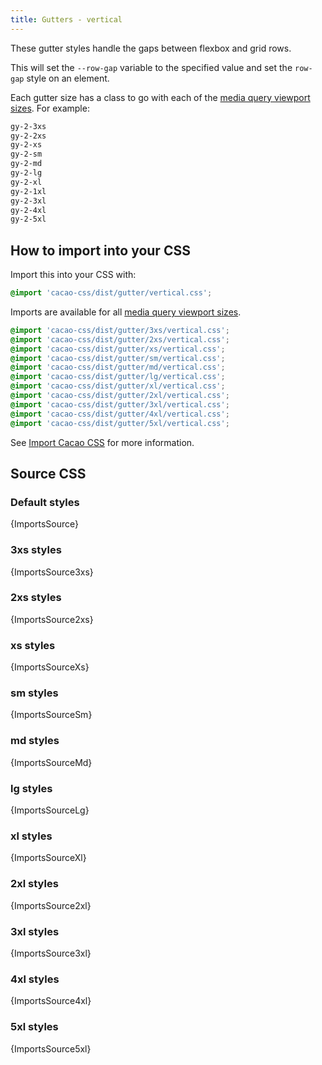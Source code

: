 ```yaml
---
title: Gutters - vertical
---
```


These gutter styles handle the gaps between flexbox and grid rows.

This will set the `--row-gap` variable to the specified value and set the `row-gap` style on an element.

Each gutter size has a class to go with each of the [media query viewport sizes](/styles/media#viewport-media-queries). For example:

```css
gy-2-3xs
gy-2-2xs
gy-2-xs
gy-2-sm
gy-2-md
gy-2-lg
gy-2-xl
gy-2-1xl
gy-2-3xl
gy-2-4xl
gy-2-5xl
```

## How to import into your CSS

Import this into your CSS with:

```css
@import 'cacao-css/dist/gutter/vertical.css';
```

Imports are available for all [media query viewport sizes](/styles/media#viewport-media-queries).

```css
@import 'cacao-css/dist/gutter/3xs/vertical.css';
@import 'cacao-css/dist/gutter/2xs/vertical.css';
@import 'cacao-css/dist/gutter/xs/vertical.css';
@import 'cacao-css/dist/gutter/sm/vertical.css';
@import 'cacao-css/dist/gutter/md/vertical.css';
@import 'cacao-css/dist/gutter/lg/vertical.css';
@import 'cacao-css/dist/gutter/xl/vertical.css';
@import 'cacao-css/dist/gutter/2xl/vertical.css';
@import 'cacao-css/dist/gutter/3xl/vertical.css';
@import 'cacao-css/dist/gutter/4xl/vertical.css';
@import 'cacao-css/dist/gutter/5xl/vertical.css';
```

See [Import Cacao CSS](/import) for more information.

## Source CSS

<!-- markdownlint-disable -->

### Default styles

<CodeBlock language="css" title="gutter/vertical.css">{ImportsSource}</CodeBlock>

### 3xs styles

<CodeBlock language="css" title="gutter/3xs/vertical.css">{ImportsSource3xs}</CodeBlock>

### 2xs styles

<CodeBlock language="css" title="gutter/2xs/vertical.css">{ImportsSource2xs}</CodeBlock>

### xs styles

<CodeBlock language="css" title="gutter/xs/vertical.css">{ImportsSourceXs}</CodeBlock>

### sm styles

<CodeBlock language="css" title="gutter/sm/vertical.css">{ImportsSourceSm}</CodeBlock>

### md styles

<CodeBlock language="css" title="gutter/md/vertical.css">{ImportsSourceMd}</CodeBlock>

### lg styles

<CodeBlock language="css" title="gutter/lg/vertical.css">{ImportsSourceLg}</CodeBlock>

### xl styles

<CodeBlock language="css" title="gutter/xl/vertical.css">{ImportsSourceXl}</CodeBlock>

### 2xl styles

<CodeBlock language="css" title="gutter/2xl/vertical.css">{ImportsSource2xl}</CodeBlock>

### 3xl styles

<CodeBlock language="css" title="gutter/3xl/vertical.css">{ImportsSource3xl}</CodeBlock>

### 4xl styles

<CodeBlock language="css" title="gutter/4xl/vertical.css">{ImportsSource4xl}</CodeBlock>

### 5xl styles

<CodeBlock language="css" title="gutter/5xl/vertical.css">{ImportsSource5xl}</CodeBlock>
